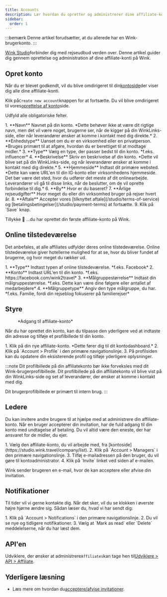 ```yaml
---
title: Accounts
description: Lær hvordan du opretter og administrerer dine affiliate-konti på Wink.
sidebar:
  order: 1
---
```


:::bemærk
Denne artikel forudsætter, at du allerede har en Wink-brugerkonto.
:::

[Wink Studio](https://studio.wink.travel)forbinder dig med rejseudbud verden over. Denne artikel guider dig gennem oprettelse og administration af dine affiliate-konti på Wink.

## Opret konto

Når du er blevet godkendt, vil du blive omdirigeret til din[kontoside](https://studio.wink.travel/company/list)der viser dig alle dine affiliate-konti.

Klik på`Create new account`knappen for at fortsætte. Du vil blive omdirigeret til vores[oprettelse af konto](https://studio.wink.travel/company/create)side.

Udfyld alle obligatoriske felter.

<Steps>
  1. **Navn** Navnet på din konto. *Dette behøver ikke at være dit rigtige navn, men det vil være noget, brugerne ser, når de kigger på din WinkLinks-side, eller når leverandører ønsker at komme i kontakt med dig direkte.*
  2. **Enhedstype** Uanset om du er en virksomhed eller en privatperson. *Bruges primært til at afgøre, hvordan du er berettiget til at modtage midler.*
  3. **Type** Vælg en type, der passer bedst til din konto. *f.eks. influencer*
  4. **Beskrivelse** Skriv en beskrivelse af din konto. *Dette vil blive set på din WinkLinks-side, og når leverandører ønsker at komme i kontakt med dig direkte.*
  5. **Hjemmeside** Indtast dit primære websted. *Dette kan være URL'en til din IG-konto eller virksomhedens hjemmeside. Det bør være det sted, hvor du udfører det meste af dit onlinearbejde. Leverandører vil gå til disse links, når de beslutter, om de vil oprette forbindelse til dig.*
  6. **By** Hvor er du baseret?
  7. **Årlige rejseudgifter** Hvor meget du eller din virksomhed bruger på rejser hvert år.
  8. **Aftale** Accepter vores [tilknyttet aftale](/studio/terms-of-service) og [betalingsbetingelser](/studio/payment-terms) at fortsætte.
  9. Klik på `Save` knap.
</Steps>


Tillykke 🎉 ...du har oprettet din første affiliate-konto på Wink.

## Online tilstedeværelse

Det anbefales, at alle affiliates udfylder deres online tilstedeværelse. Online tilstedeværelse giver hotellerne mulighed for at se, hvor du bliver fundet af brugerne, og hvor meget du rækker ud.

<Steps>
  1. **Type** Indtast typen af ​​online tilstedeværelse. *f.eks. Facebook*
  2. **Konto** Indtast URL'en til din konto. *f.eks. https://facebook.com/wink2travel*
  3. **Målgruppestørrelse** Indtast din målgruppestørrelse. *f.eks. Dette kan være dine følgere eller antallet af medarbejdere*
  4. **Målgruppetype** Angiv den type målgruppe, du har. *f.eks. Familie, fordi din rejseblog fokuserer på familierejser*
</Steps>


## Styre

<figure>
  <CloudinaryImage width="350" height="448" resize="scale" quality="best" alt="Affiliate-konto" src="academy/affiliate-account" errorImage="noimage_opaque_nyrtl0.png" />

  <figcaption>*Adgang til affiliate-konto*</figcaption>
</figure>


Når du har oprettet din konto, kan du tilpasse den yderligere ved at indtaste din adresse og tilføje et profilbillede til din konto.

<Steps>
  1. Klik på din nye affiliate-konto. *Dette fører dig til dit kontodashboard.*
  2. Klik på `Account > Profile` i den primære navigationslinje.
  3. På profilsiden kan du opdatere din eksisterende profil og tilføje yderligere oplysninger.
</Steps>


:::note
Dit profilbillede på din affiliatekonto bør ikke forveksles med dit Wink-brugerprofilbillede. Dit profilbillede på din affiliatekonto vil blive vist på din WinkLinks-side og set af leverandører, der ønsker at komme i kontakt med dig.

Dit brugerprofilbillede er primært til intern brug.
:::

## Ledere

Du kan invitere andre brugere til at hjælpe med at administrere din affiliate-konto. Når en bruger accepterer din invitation, har de fuld adgang til din konto med undtagelse af betaling. Du vil altid være den eneste, der har ansvaret for de midler, du ejer.

<Steps>
  1. Vælg den affiliate-konto, du vil arbejde med, fra [kontoside](https://studio.wink.travel/company/list).
  2. Klik på `Account > Managers` i den primære navigationslinje.
  3. Tilføj e-mailadressen på den bruger, du vil gøre til kontoadministrator.
  4. Klik på `Invite` linket ved siden af ​​e-mailen.
</Steps>


Wink sender brugeren en e-mail, hvor de kan acceptere eller afvise din invitation.

## Notifikationer

Til tider vil vi gerne kontakte dig. Når det sker, vil du se klokken i øverste højre hjørne ændre sig.
Sådan læser du, hvad vi har sendt dig:

<Steps>
  1. Klik på `Account > Notifications` i den primære navigationslinje.
  2. Du vil se nye og tidligere notifikationer.
  3. Vælg at `Mark as read` eller `Delete` meddelelserne, når du har læst dem.
</Steps>


## API'en

Udviklere, der ønsker at administrere`Affiliates`kan tage hen til[Udviklere > API > Affiliate](/developers/apis/#affiliate-api).

## Yderligere læsning

* Læs mere om hvordan du[acceptere/afvise invitationer](/user/invites).

